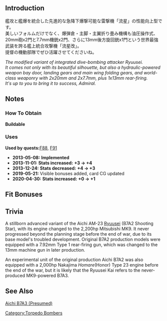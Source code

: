 {{EquipmentInfo|52}}

==Introduction==
艦攻と艦爆を統合した先進的な急降下爆撃可能な雷撃機「流星」の性能向上型です。<br />
美しいフォルムだけでなく、爆弾倉・主脚・主翼折り畳み機構も油圧操作式、
20mm砲x2門と7.7mm機銃x2門、さらに13mm後方旋回銃x1門という世界最強武装を誇る艦上統合攻撃機「流星改」。<br />
提督の機動部隊でぜひ活躍させてくださいね。

''The modified variant of integrated dive-bombing attacker Ryuusei.<br/>It comes not only with its beautiful silhouette, but also a hydraulic-powered weapon bay door, landing gears and main wing folding gears, and world-class weaponry with 2x20mm and 2x7.7mm, plus 1x13mm rear-firing.<br/>It's up to you to bring it to success, Admiral.''

==Notes==
<div class="mw-collapsible"><h3>How To Obtain</h3>
<div class="mw-collapsible-content">
'''Buildable'''

</div></div>

<div class="mw-collapsible"><h3>Uses</h3>
<div class="mw-collapsible-content">
'''Used by quests: '''[[Quests#F88|F88]], [[Quests#F91|F91]]

</div></div>


<div class="mw-collapsible><h3>Updates History</h3>
<div class="mw-collapsible-content>
* '''2013-05-08:''' '''Implemented'''
* '''2013-11-01:''' '''Stats increased:'''  '''{{ASW}}+3 → {{ASW}}+4 '''
* '''2013-12-24:''' '''Stats decreased:'''  '''{{ASW}}+4 → {{ASW}}+3 '''
* '''2019-05-21:''' Visible bonuses added, card CG updated
* '''2020-04-30:''' '''Stats increased:'''  '''{{AA}}+0 → {{AA}}+1 '''
</div></div>

==Fit Bonuses==
{{:Ryuusei Kai/Bonuses}}

== Trivia ==
A stillborn advanced variant of the Aichi AM-23 [[Ryuusei (Shooting Star)|Ryuusei]] (B7A2 Shooting Star), with its engine changed to the 2,200hp Mitsubishi MK9. It never progressed beyond the planning stage before the end of war, due to its base model's troubled development. Original B7A2 production models were equipped with a 7.92mm Type 1 rear-firing gun, which was changed to the 13mm machine gun in later production.

An experimental unit of the original production Aichi B7A2 was also equipped with a 2,000hp Nakajima ''Homare ''(Honor) Type 23 engine before the end of the war, but it is likely that the Ryuusei Kai refers to the never-produced MK9-powered B7A3.

==See Also==
[[wikipedia:Aichi B7A|Aichi B7A3 (Presumed)]]
{{Equipmentlist}}
[[Category:Torpedo Bombers]]